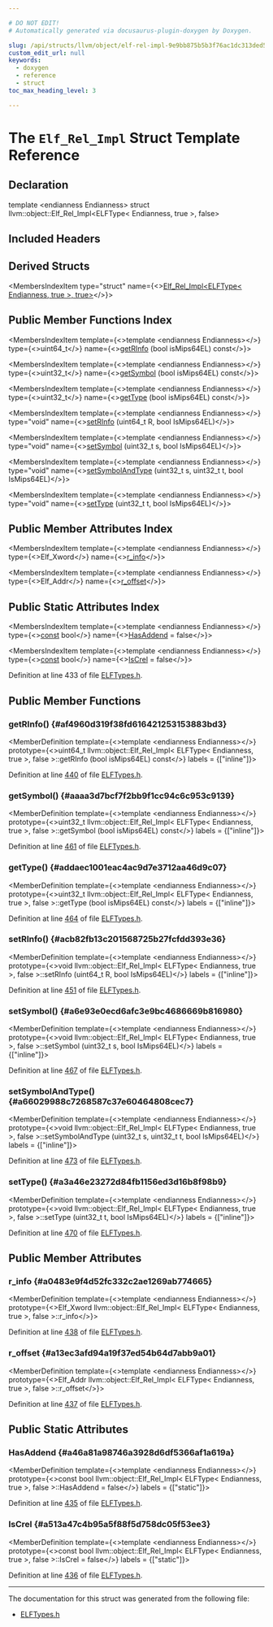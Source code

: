 ```yaml
---

# DO NOT EDIT!
# Automatically generated via docusaurus-plugin-doxygen by Doxygen.

slug: /api/structs/llvm/object/elf-rel-impl-9e9bb875b5b3f76ac1dc313ded5403d0
custom_edit_url: null
keywords:
  - doxygen
  - reference
  - struct
toc_max_heading_level: 3

---
```





# The `Elf_Rel_Impl` Struct Template Reference

<DoxygenPage pluginConfig={pluginConfig}>



## Declaration

<CodeBlock>template &lt;endianness Endianness&gt;
struct llvm::object::Elf_Rel_Impl&lt;ELFType&lt; Endianness, true &gt;, false&gt;</CodeBlock>

## Included Headers

<IncludesList>
<IncludesListItem
  filePath="llvm/Object/ELFTypes.h"
  permalink="/docs/api/files/include/include/llvm/include/llvm/object/elftypes-h"
  isLocal="true" />
</IncludesList>

## Derived Structs

<MembersIndex>

<MembersIndexItem
  type="struct"
  name={<><a href="/docs/api/structs/llvm/object/elf-rel-impl-ebcc0b24bb1b2cdcd5bcb5697823c6cf">Elf&#95;Rel&#95;Impl&lt;ELFType&lt; Endianness, true &gt;, true&gt;</a></>}>
</MembersIndexItem>

</MembersIndex>

## Public Member Functions Index

<MembersIndex>

<MembersIndexItem
  template={<>template &lt;endianness Endianness&gt;</>}
  type={<>uint64&#95;t</>}
  name={<><a href="#af4960d319f38fd616421253153883bd3">getRInfo</a> (bool isMips64EL) const</>}>
</MembersIndexItem>

<MembersIndexItem
  template={<>template &lt;endianness Endianness&gt;</>}
  type={<>uint32&#95;t</>}
  name={<><a href="#aaaa3d7bcf7f2bb9f1cc94c6c953c9139">getSymbol</a> (bool isMips64EL) const</>}>
</MembersIndexItem>

<MembersIndexItem
  template={<>template &lt;endianness Endianness&gt;</>}
  type={<>uint32&#95;t</>}
  name={<><a href="#addaec1001eac4ac9d7e3712aa46d9c07">getType</a> (bool isMips64EL) const</>}>
</MembersIndexItem>

<MembersIndexItem
  template={<>template &lt;endianness Endianness&gt;</>}
  type="void"
  name={<><a href="#acb82fb13c201568725b27fcfdd393e36">setRInfo</a> (uint64&#95;t R, bool IsMips64EL)</>}>
</MembersIndexItem>

<MembersIndexItem
  template={<>template &lt;endianness Endianness&gt;</>}
  type="void"
  name={<><a href="#a6e93e0ecd6afc3e9bc4686669b816980">setSymbol</a> (uint32&#95;t s, bool IsMips64EL)</>}>
</MembersIndexItem>

<MembersIndexItem
  template={<>template &lt;endianness Endianness&gt;</>}
  type="void"
  name={<><a href="#a66029988c7268587c37e60464808cec7">setSymbolAndType</a> (uint32&#95;t s, uint32&#95;t t, bool IsMips64EL)</>}>
</MembersIndexItem>

<MembersIndexItem
  template={<>template &lt;endianness Endianness&gt;</>}
  type="void"
  name={<><a href="#a3a46e23272d84fb1156ed3d16b8f98b9">setType</a> (uint32&#95;t t, bool IsMips64EL)</>}>
</MembersIndexItem>

</MembersIndex>

## Public Member Attributes Index

<MembersIndex>

<MembersIndexItem
  template={<>template &lt;endianness Endianness&gt;</>}
  type={<>Elf&#95;Xword</>}
  name={<><a href="#a0483e9f4d52fc332c2ae1269ab774665">r&#95;info</a></>}>
</MembersIndexItem>

<MembersIndexItem
  template={<>template &lt;endianness Endianness&gt;</>}
  type={<>Elf&#95;Addr</>}
  name={<><a href="#a13ec3afd94a19f37ed54b64d7abb9a01">r&#95;offset</a></>}>
</MembersIndexItem>

</MembersIndex>

## Public Static Attributes Index

<MembersIndex>

<MembersIndexItem
  template={<>template &lt;endianness Endianness&gt;</>}
  type={<><a href="/docs/api/files/lib/lib/target/lib/target/aarch64/aarch64promoteconstant-cpp/#a90f8350fecae261c25be85d38b451bff">const</a> bool</>}
  name={<><a href="#a46a81a98746a3928d6df5366af1a619a">HasAddend</a> = false</>}>
</MembersIndexItem>

<MembersIndexItem
  template={<>template &lt;endianness Endianness&gt;</>}
  type={<><a href="/docs/api/files/lib/lib/target/lib/target/aarch64/aarch64promoteconstant-cpp/#a90f8350fecae261c25be85d38b451bff">const</a> bool</>}
  name={<><a href="#a513a47c4b95a5f88f5d758dc05f53ee3">IsCrel</a> = false</>}>
</MembersIndexItem>

</MembersIndex>


Definition at line 433 of file <a href="/docs/api/files/include/include/llvm/include/llvm/object/elftypes-h">ELFTypes.h</a>.

<SectionDefinition>

## Public Member Functions

### getRInfo() {#af4960d319f38fd616421253153883bd3}

<MemberDefinition
  template={<>template &lt;endianness Endianness&gt;</>}
  prototype={<>uint64&#95;t llvm::object::Elf&#95;Rel&#95;Impl&lt; ELFType&lt; Endianness, true &gt;, false &gt;::getRInfo (bool isMips64EL) const</>}
  labels = {["inline"]}>

Definition at line <a href="/docs/api/files/include/include/llvm/include/llvm/object/elftypes-h/#l00440">440</a> of file <a href="/docs/api/files/include/include/llvm/include/llvm/object/elftypes-h">ELFTypes.h</a>.
</MemberDefinition>

### getSymbol() {#aaaa3d7bcf7f2bb9f1cc94c6c953c9139}

<MemberDefinition
  template={<>template &lt;endianness Endianness&gt;</>}
  prototype={<>uint32&#95;t llvm::object::Elf&#95;Rel&#95;Impl&lt; ELFType&lt; Endianness, true &gt;, false &gt;::getSymbol (bool isMips64EL) const</>}
  labels = {["inline"]}>

Definition at line <a href="/docs/api/files/include/include/llvm/include/llvm/object/elftypes-h/#l00461">461</a> of file <a href="/docs/api/files/include/include/llvm/include/llvm/object/elftypes-h">ELFTypes.h</a>.
</MemberDefinition>

### getType() {#addaec1001eac4ac9d7e3712aa46d9c07}

<MemberDefinition
  template={<>template &lt;endianness Endianness&gt;</>}
  prototype={<>uint32&#95;t llvm::object::Elf&#95;Rel&#95;Impl&lt; ELFType&lt; Endianness, true &gt;, false &gt;::getType (bool isMips64EL) const</>}
  labels = {["inline"]}>

Definition at line <a href="/docs/api/files/include/include/llvm/include/llvm/object/elftypes-h/#l00464">464</a> of file <a href="/docs/api/files/include/include/llvm/include/llvm/object/elftypes-h">ELFTypes.h</a>.
</MemberDefinition>

### setRInfo() {#acb82fb13c201568725b27fcfdd393e36}

<MemberDefinition
  template={<>template &lt;endianness Endianness&gt;</>}
  prototype={<>void llvm::object::Elf&#95;Rel&#95;Impl&lt; ELFType&lt; Endianness, true &gt;, false &gt;::setRInfo (uint64&#95;t R, bool IsMips64EL)</>}
  labels = {["inline"]}>

Definition at line <a href="/docs/api/files/include/include/llvm/include/llvm/object/elftypes-h/#l00451">451</a> of file <a href="/docs/api/files/include/include/llvm/include/llvm/object/elftypes-h">ELFTypes.h</a>.
</MemberDefinition>

### setSymbol() {#a6e93e0ecd6afc3e9bc4686669b816980}

<MemberDefinition
  template={<>template &lt;endianness Endianness&gt;</>}
  prototype={<>void llvm::object::Elf&#95;Rel&#95;Impl&lt; ELFType&lt; Endianness, true &gt;, false &gt;::setSymbol (uint32&#95;t s, bool IsMips64EL)</>}
  labels = {["inline"]}>

Definition at line <a href="/docs/api/files/include/include/llvm/include/llvm/object/elftypes-h/#l00467">467</a> of file <a href="/docs/api/files/include/include/llvm/include/llvm/object/elftypes-h">ELFTypes.h</a>.
</MemberDefinition>

### setSymbolAndType() {#a66029988c7268587c37e60464808cec7}

<MemberDefinition
  template={<>template &lt;endianness Endianness&gt;</>}
  prototype={<>void llvm::object::Elf&#95;Rel&#95;Impl&lt; ELFType&lt; Endianness, true &gt;, false &gt;::setSymbolAndType (uint32&#95;t s, uint32&#95;t t, bool IsMips64EL)</>}
  labels = {["inline"]}>

Definition at line <a href="/docs/api/files/include/include/llvm/include/llvm/object/elftypes-h/#l00473">473</a> of file <a href="/docs/api/files/include/include/llvm/include/llvm/object/elftypes-h">ELFTypes.h</a>.
</MemberDefinition>

### setType() {#a3a46e23272d84fb1156ed3d16b8f98b9}

<MemberDefinition
  template={<>template &lt;endianness Endianness&gt;</>}
  prototype={<>void llvm::object::Elf&#95;Rel&#95;Impl&lt; ELFType&lt; Endianness, true &gt;, false &gt;::setType (uint32&#95;t t, bool IsMips64EL)</>}
  labels = {["inline"]}>

Definition at line <a href="/docs/api/files/include/include/llvm/include/llvm/object/elftypes-h/#l00470">470</a> of file <a href="/docs/api/files/include/include/llvm/include/llvm/object/elftypes-h">ELFTypes.h</a>.
</MemberDefinition>

</SectionDefinition>

<SectionDefinition>

## Public Member Attributes

### r&#95;info {#a0483e9f4d52fc332c2ae1269ab774665}

<MemberDefinition
  template={<>template &lt;endianness Endianness&gt;</>}
  prototype={<>Elf&#95;Xword llvm::object::Elf&#95;Rel&#95;Impl&lt; ELFType&lt; Endianness, true &gt;, false &gt;::r&#95;info</>}>

Definition at line <a href="/docs/api/files/include/include/llvm/include/llvm/object/elftypes-h/#l00438">438</a> of file <a href="/docs/api/files/include/include/llvm/include/llvm/object/elftypes-h">ELFTypes.h</a>.
</MemberDefinition>

### r&#95;offset {#a13ec3afd94a19f37ed54b64d7abb9a01}

<MemberDefinition
  template={<>template &lt;endianness Endianness&gt;</>}
  prototype={<>Elf&#95;Addr llvm::object::Elf&#95;Rel&#95;Impl&lt; ELFType&lt; Endianness, true &gt;, false &gt;::r&#95;offset</>}>

Definition at line <a href="/docs/api/files/include/include/llvm/include/llvm/object/elftypes-h/#l00437">437</a> of file <a href="/docs/api/files/include/include/llvm/include/llvm/object/elftypes-h">ELFTypes.h</a>.
</MemberDefinition>

</SectionDefinition>

<SectionDefinition>

## Public Static Attributes

### HasAddend {#a46a81a98746a3928d6df5366af1a619a}

<MemberDefinition
  template={<>template &lt;endianness Endianness&gt;</>}
  prototype={<>const bool llvm::object::Elf&#95;Rel&#95;Impl&lt; ELFType&lt; Endianness, true &gt;, false &gt;::HasAddend = false</>}
  labels = {["static"]}>

Definition at line <a href="/docs/api/files/include/include/llvm/include/llvm/object/elftypes-h/#l00435">435</a> of file <a href="/docs/api/files/include/include/llvm/include/llvm/object/elftypes-h">ELFTypes.h</a>.
</MemberDefinition>

### IsCrel {#a513a47c4b95a5f88f5d758dc05f53ee3}

<MemberDefinition
  template={<>template &lt;endianness Endianness&gt;</>}
  prototype={<>const bool llvm::object::Elf&#95;Rel&#95;Impl&lt; ELFType&lt; Endianness, true &gt;, false &gt;::IsCrel = false</>}
  labels = {["static"]}>

Definition at line <a href="/docs/api/files/include/include/llvm/include/llvm/object/elftypes-h/#l00436">436</a> of file <a href="/docs/api/files/include/include/llvm/include/llvm/object/elftypes-h">ELFTypes.h</a>.
</MemberDefinition>

</SectionDefinition>

<hr/>

The documentation for this struct was generated from the following file:

<ul>
<li><a href="/docs/api/files/include/include/llvm/include/llvm/object/elftypes-h">ELFTypes.h</a></li>
</ul>

</DoxygenPage>

